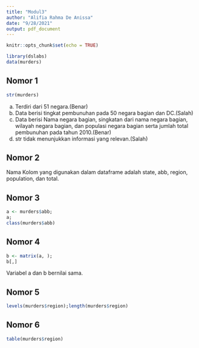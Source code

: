 ---
title: "Modul3"
author: "Alifia Rahma De Anissa"
date: "9/28/2021"
output: pdf_document
---

```{r setup, include=FALSE}
knitr::opts_chunk$set(echo = TRUE)
```
```{r}
library(dslabs)
data(murders) 
```
## Nomor 1
```{r }
str(murders)
```

a. Terdiri dari 51 negara.(Benar)
b. Data berisi tingkat pembunuhan pada 50 negara bagian dan DC.(Salah)
c. Data berisi Nama negara bagian, singkatan dari nama negara bagian, wilayah
negara bagian, dan populasi negara bagian serta jumlah total pembunuhan pada
tahun 2010.(Benar)
d. str tidak menunjukkan informasi yang relevan.(Salah)

## Nomor 2
 Nama Kolom yang digunakan dalam dataframe adalah state, abb, region, population, dan total.

## Nomor 3
```{r }
a <- murders$abb;
a;
class(murders$abb) 

```
## Nomor 4
```{r }
b <- matrix(a, );
b[,]

```
Variabel a dan b bernilai sama.

## Nomor 5
```{r }
levels(murders$region);length(murders$region)

```
## Nomor 6
```{r }
table(murders$region)

```
